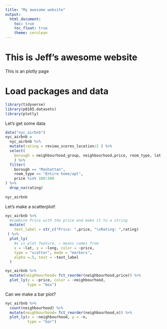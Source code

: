 ```yaml
---
title: "My awesome website"
output: 
  html_document:
    toc: true
    toc_float: true
    theme: cerulean
---
```


# This is Jeff's awesome website

This is an plotly page

# Load packages and data
```r
library(tidyverse)
library(p8105.datasets)
library(plotly)
```


Let's get some data
```r
data("nyc_airbnb")
nyc_airbnb =
  nyc_airbnb %>% 
  mutate(rating = review_scores_location/2 ) %>%
  select(
    borough = neighbourhood_group, neighbourhood,price, room_type, lat, long,rating
    ) %>% 
  filter(
    borough == "Manhattan",
    room_type == "Entire home/apt",
    price %in% 100:500
) %>% 
  drop_na(rating)
  
nyc_airbnb
```
Let's make a scatterplot!

```r
nyc_airbnb %>% 
  #combine Price with the price and make it to a string
  mutate(
    text_label = str_c("Price: ",price, "\nRating: ",rating)
 ) %>% 
  plot_ly(
    #x is plot feature, ~ means comes from 
    x = ~lat, y = ~long, color = ~price,
    type = "scatter", mode = "markers",
    alpha =.5, text = ~text_label
  )
```


```r
nyc_airbnb %>% 
  mutate(neighbourhood= fct_reorder(neighbourhood,price)) %>% 
  plot_ly(y = ~price, color = ~neighbourhood,
          type = "box")
```

Can we make a bar plot?
```r
nyc_airbnb %>% 
  count(neighbourhood) %>% 
  mutate(neighbourhood= fct_reorder(neighbourhood,n)) %>% 
  plot_ly(x = ~neighbourhood, y = ~n,
          type = "bar")
```






